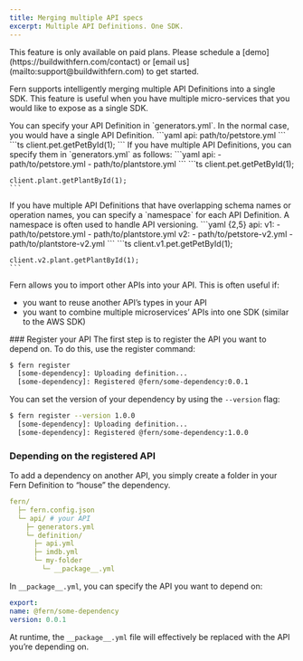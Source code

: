 ```yaml
---
title: Merging multiple API specs
excerpt: Multiple API Definitions. One SDK.
---
```


<Warning title='Pro Feature'>
  This feature is only available on paid plans. Please schedule a [demo](https://buildwithfern.com/contact) 
  or [email us](mailto:support@buildwithfern.com) to get started. 
</Warning>

Fern supports intelligently merging multiple API Definitions into a single SDK. This feature 
is useful when you have multiple micro-services that you would like to expose as a single
SDK.

<AccordionGroup>

<Accordion title="Single API">
You can specify your API Definition in `generators.yml`. In the normal case, you would have
a single API Definition.

<CodeBlocks>
  <CodeBlock title="generators.yml">
    ```yaml
    api: path/to/petstore.yml
    ```
  </CodeBlock>
  <CodeBlock title="TypeScript">
    ```ts
    client.pet.getPetById(1);
    ```
  </CodeBlock>
</CodeBlocks>
</Accordion>

<Accordion title="Multiple APIs">
If you have multiple API Definitions, you can specify them in `generators.yml` as follows:

<CodeBlocks>
  <CodeBlock title="generators.yml">
    ```yaml
    api: 
      - path/to/petstore.yml
      - path/to/plantstore.yml
    ```
  </CodeBlock>
  <CodeBlock title="TypeScript">
    ```ts
    client.pet.getPetById(1);

    client.plant.getPlantById(1); 
    ```
  </CodeBlock>
</CodeBlocks>
</Accordion>

<Accordion title="Namespaced APIs">
If you have multiple API Definitions that have overlapping schema names or operation names, 
you can specify a `namespace` for each API Definition. A namespace is often used to 
handle API versioning. 

<CodeBlocks>
  <CodeBlock title="generators.yml">
    ```yaml {2,5}
    api: 
      v1: 
        - path/to/petstore.yml
        - path/to/plantstore.yml
      v2: 
        - path/to/petstore-v2.yml
        - path/to/plantstore-v2.yml
    ```
  </CodeBlock>
  <CodeBlock title="TypeScript">
    ```ts
    client.v1.pet.getPetById(1);

    client.v2.plant.getPlantById(1); 
    ```
  </CodeBlock>
</CodeBlocks>
</Accordion>

<Accordion title="Depending on APIs">
Fern allows you to import other APIs into your API. This is often useful if:

- you want to reuse another API’s types in your API
- you want to combine multiple microservices’ APIs into one SDK (similar to the AWS SDK)

<Steps>
  ### Register your API
  The first step is to register the API you want to depend on. To do this, use 
  the register command:

  ```bash
  $ fern register
    [some-dependency]: Uploading definition...
    [some-dependency]: Registered @fern/some-dependency:0.0.1
  ```

  You can set the version of your dependency by using the `--version` flag:

  ```bash
  $ fern register --version 1.0.0
    [some-dependency]: Uploading definition...
    [some-dependency]: Registered @fern/some-dependency:1.0.0
  ```

  ### Depending on the registered API

  To add a dependency on another API, you simply create a folder in your Fern Definition to 
  “house” the dependency. 

  ```yaml
  fern/
    ├─ fern.config.json
    └─ api/ # your API
      ├─ generators.yml
      └─ definition/
        ├─ api.yml
        ├─ imdb.yml
        └─ my-folder
          └─ __package__.yml
  ```

  In `__package__.yml`, you can specify the API you want to depend on:

  ```yaml
  export:
  name: @fern/some-dependency
  version: 0.0.1
  ```

  At runtime, the `__package__.yml` file will effectively 
  be replaced with the API you’re depending on.
</Steps>

</Accordion>

</AccordionGroup>